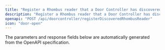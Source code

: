 ```yaml
---
title: "Register a Rhombus reader that a Door Controller has discovered"
description: "Register a Rhombus reader that a Door Controller has discovered"
openapi: "POST /api/doorcontroller/registerDiscoveredRhombusReader"
icon: "door-open"
---
```


<Note>
The parameters and response fields below are automatically generated from the OpenAPI specification.
</Note>
